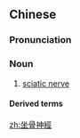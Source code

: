 {{also|坐骨神经}}
==Chinese==
{{zh-forms|type=22|s=坐骨神经}}
{{wikipedia|lang=zh}}

===Pronunciation===
{{zh-pron
|m=zuògǔ shénjīng
|c=zo6 gwat1 san4 ging1
|mn=chē-kut-sîn-keng
|cat=n
}}

===Noun===
{{zh-noun}}

# {{lb|zh|neuroanatomy}} [[sciatic nerve]]

====Derived terms====
{{zh-der|坐骨神經痛:[[sciatica]]}}

[[zh:坐骨神經]]